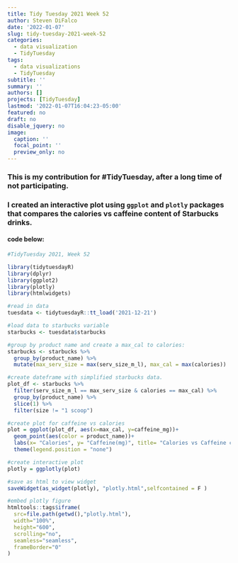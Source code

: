 ```yaml
---
title: Tidy Tuesday 2021 Week 52
author: Steven DiFalco
date: '2022-01-07'
slug: tidy-tuesday-2021-week-52
categories:
  - data visualization
  - TidyTuesday
tags:
  - data visualizations
  - TidyTuesday
subtitle: ''
summary: ''
authors: []
projects: [TidyTuesday]
lastmod: '2022-01-07T16:04:23-05:00'
featured: no
draft: no
disable_jquery: no
image:
  caption: ''
  focal_point: ''
  preview_only: no
---
```

### This is my contribution for #TidyTuesday, after a long time of not participating.

### I created an interactive plot using `ggplot` and `plotly` packages that compares the calories vs caffeine content of Starbucks drinks. 

#### code below:
```r
#TidyTuesday 2021, Week 52

library(tidytuesdayR)
library(dplyr)
library(ggplot2)
library(plotly)
library(htmlwidgets)

#read in data
tuesdata <- tidytuesdayR::tt_load('2021-12-21')

#load data to starbucks variable
starbucks <- tuesdata$starbucks

#group by product name and create a max_cal to calories:
starbucks <- starbucks %>%
  group_by(product_name) %>%
  mutate(max_serv_size = max(serv_size_m_l), max_cal = max(calories))

#create dateframe with simplified starbucks data.
plot_df <- starbucks %>%
  filter(serv_size_m_l == max_serv_size & calories == max_cal) %>%
  group_by(product_name) %>%
  slice(1) %>%
  filter(size != "1 scoop")

#create plot for caffeine vs calories
plot = ggplot(plot_df, aes(x=max_cal, y=caffeine_mg))+
  geom_point(aes(color = product_name))+
  labs(x= "Calories", y= "Caffeine(mg)", title= "Calories vs Caffeine content in Starbucks Drinks; Hover over point for details")+
  theme(legend.position = "none")

#create interactive plot
plotly = ggplotly(plot)

#save as html to view widget
saveWidget(as_widget(plotly), "plotly.html",selfcontained = F )

```

```r
#embed plotly figure
htmltools::tags$iframe(
  src=file.path(getwd(),"plotly.html"),
  width="100%",
  height="600",
  scrolling="no",
  seamless="seamless",
  frameBorder="0"
)
```
